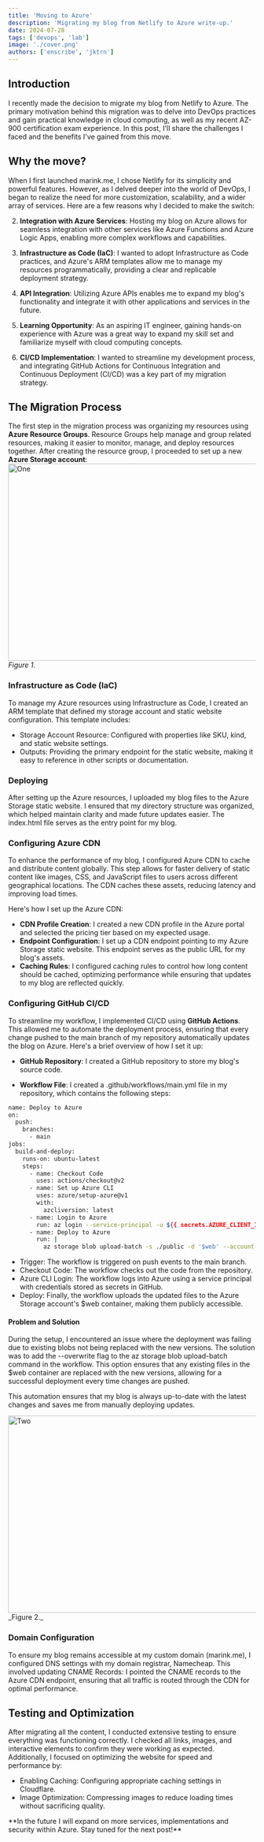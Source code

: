 ```yaml
---
title: 'Moving to Azure'
description: 'Migrating my blog from Netlify to Azure write-up.'
date: 2024-07-20
tags: ['devops', 'lab']
image: './cover.png'
authors: ['enscribe', 'jktrn']
---
```




## Introduction
I recently made the decision to migrate my blog from Netlify to Azure. The primary motivation behind this migration was to delve into DevOps practices and gain practical knowledge in cloud computing, as well as my recent AZ-900 certification exam experience. In this post, I'll share the challenges I faced and the benefits I've gained from this move.

## Why the move?

When I first launched marink.me, I chose Netlify for its simplicity and powerful features. However, as I delved deeper into the world of DevOps, I began to realize the need for more customization, scalability, and a wider array of services. Here are a few reasons why I decided to make the switch:

2. **Integration with Azure Services**: Hosting my blog on Azure allows for seamless integration with other services like Azure Functions and Azure Logic Apps, enabling more complex workflows and capabilities.

3. **Infrastructure as Code (IaC)**: I wanted to adopt Infrastructure as Code practices, and Azure's ARM templates allow me to manage my resources programmatically, providing a clear and replicable deployment strategy.

5. **API Integration**: Utilizing Azure APIs enables me to expand my blog's functionality and integrate it with other applications and services in the future.

6. **Learning Opportunity**: As an aspiring IT engineer, gaining hands-on experience with Azure was a great way to expand my skill set and familiarize myself with cloud computing concepts.

7. **CI/CD Implementation**: I wanted to streamline my development process, and integrating GitHub Actions for Continuous Integration and Continuous Deployment (CI/CD) was a key part of my migration strategy.

## The Migration Process
The first step in the migration process was organizing my resources using **Azure Resource Groups**. Resource Groups help manage and group related resources, making it easier to monitor, manage, and deploy resources together. 
After creating the resource group, I proceeded to set up a new **Azure Storage account**: 
<Image src={OneImg} width="600" height="400" alt="One" />
_Figure 1._

### Infrastructure as Code (IaC)
To manage my Azure resources using Infrastructure as Code, I created an ARM template that defined my storage account and static website configuration. This template includes:

- Storage Account Resource: Configured with properties like SKU, kind, and static website settings.
- Outputs: Providing the primary endpoint for the static website, making it easy to reference in other scripts or documentation.

### Deploying
After setting up the Azure resources, I uploaded my blog files to the Azure Storage static website.
I ensured that my directory structure was organized, which helped maintain clarity and made future updates easier. The index.html file serves as the entry point for my blog.

### Configuring Azure CDN
To enhance the performance of my blog, I configured Azure CDN to cache and distribute content globally. This step allows for faster delivery of static content like images, CSS, and JavaScript files to users across different geographical locations. The CDN caches these assets, reducing latency and improving load times.

Here's how I set up the Azure CDN:

- **CDN Profile Creation**: I created a new CDN profile in the Azure portal and selected the pricing tier based on my expected usage.
- **Endpoint Configuration**: I set up a CDN endpoint pointing to my Azure Storage static website. This endpoint serves as the public URL for my blog's assets.
- **Caching Rules**: I configured caching rules to control how long content should be cached, optimizing performance while ensuring that updates to my blog are reflected quickly.

### Configuring GitHub CI/CD
To streamline my workflow, I implemented CI/CD using **GitHub Actions**. This allowed me to automate the deployment process, ensuring that every change pushed to the main branch of my repository automatically updates the blog on Azure. Here's a brief overview of how I set it up:

- **GitHub Repository**: I created a GitHub repository to store my blog's source code.

- **Workflow File**: I created a .github/workflows/main.yml file in my repository, which contains the following steps:

```bash title="main.yml"
name: Deploy to Azure
on:
  push:
    branches:
      - main
jobs:
  build-and-deploy:
    runs-on: ubuntu-latest
    steps:
      - name: Checkout Code
        uses: actions/checkout@v2
      - name: Set up Azure CLI
        uses: azure/setup-azure@v1
        with:
          azcliversion: latest
      - name: Login to Azure
        run: az login --service-principal -u ${{ secrets.AZURE_CLIENT_ID }} -p ${{ secrets.AZURE_CLIENT_SECRET }} --tenant ${{ secrets.AZURE_TENANT_ID }}
      - name: Deploy to Azure
        run: |
          az storage blob upload-batch -s ./public -d '$web' --account-name azureblog --overwrite

```
- Trigger: The workflow is triggered on push events to the main branch.
- Checkout Code: The workflow checks out the code from the repository.
- Azure CLI Login: The workflow logs into Azure using a service principal with credentials stored as secrets in GitHub.
- Deploy: Finally, the workflow uploads the updated files to the Azure Storage account's $web container, making them publicly accessible.

#### Problem and Solution
During the setup, I encountered an issue where the deployment was failing due to existing blobs not being replaced with the new versions. The solution was to add the --overwrite flag to the az storage blob upload-batch command in the workflow. This option ensures that any existing files in the $web container are replaced with the new versions, allowing for a successful deployment every time changes are pushed.

This automation ensures that my blog is always up-to-date with the latest changes and saves me from manually deploying updates.

<Image src={TwoImg} width="600" height="400" alt="Two" />
_Figure 2._

### Domain Configuration
To ensure my blog remains accessible at my custom domain (marink.me), I configured DNS settings with my domain registrar, Namecheap. This involved
updating CNAME Records: I pointed the CNAME records to the Azure CDN endpoint, ensuring that all traffic is routed through the CDN for optimal performance.

## Testing and Optimization
After migrating all the content, I conducted extensive testing to ensure everything was functioning correctly. I checked all links, images, and interactive elements to confirm they were working as expected. Additionally, I focused on optimizing the website for speed and performance by:

- Enabling Caching: Configuring appropriate caching settings in Cloudflare.
- Image Optimization: Compressing images to reduce loading times without sacrificing quality.

<Callout variant="note">
**In the future I will expand on more services, implementations and security within Azure. Stay tuned for the next post!**
</Callout>